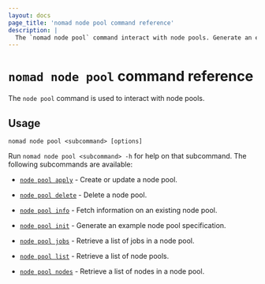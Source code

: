 ```yaml
---
layout: docs
page_title: 'nomad node pool command reference'
description: |
  The `nomad node pool` command interact with node pools. Generate an example node pool specification. Create, update, and delete a node pool. Display a list of node pools and information about a specific node pool. Display jobs and nodes in a node pool.
---
```


# `nomad node pool` command reference

The `node pool` command is used to interact with node pools.

## Usage

```plaintext
nomad node pool <subcommand> [options]
```

Run `nomad node pool <subcommand> -h` for help on that subcommand. The
following subcommands are available:

- [`node pool apply`][apply] - Create or update a node pool.

- [`node pool delete`][delete] - Delete a node pool.

- [`node pool info`][info] - Fetch information on an existing node pool.

- [`node pool init`][init] - Generate an example node pool specification.

- [`node pool jobs`][jobs] - Retrieve a list of jobs in a node pool.

- [`node pool list`][list] - Retrieve a list of node pools.

- [`node pool nodes`][nodes] - Retrieve a list of nodes in a node pool.

[apply]: /nomad/commands/node-pool/apply
[delete]: /nomad/commands/node-pool/delete
[info]: /nomad/commands/node-pool/info
[init]: /nomad/commands/node-pool/init
[jobs]: /nomad/commands/node-pool/jobs
[list]: /nomad/commands/node-pool/list
[nodes]: /nomad/commands/node-pool/nodes
